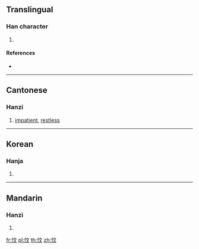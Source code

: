 ==Translingual==

===Han character===
{{Han char|rn=61|rad=心|as=04|sn=7|four=|canj=PYK|ids=⿰忄文}}

# {{defn|Han|sort=心04}}

====References====
* {{Han ref|kx=0377.110|dkj=10351|dj=0704.040|hdz=42278.050|uh=5FDF|ud=24543}}

----

==Cantonese==

===Hanzi===
{{yue-hanzi|jyut=[[mang2]]|y=mang2}}

# [[impatient]], [[restless]]

----

==Korean==

===Hanja===
{{ko-hanja|hangeul=민|eumhun=|rv=min|mr=min|y=min}}

# {{defn|lang=ko|sort=心04}}

----

==Mandarin==

===Hanzi===
{{cmn-hanzi|pin=[[wěn]] ([[wen3]])|wg=wen<sup>3</sup>}}

# {{defn|lang=cmn|sort=心04}}

[[fr:忟]]
[[pl:忟]]
[[th:忟]]
[[zh:忟]]